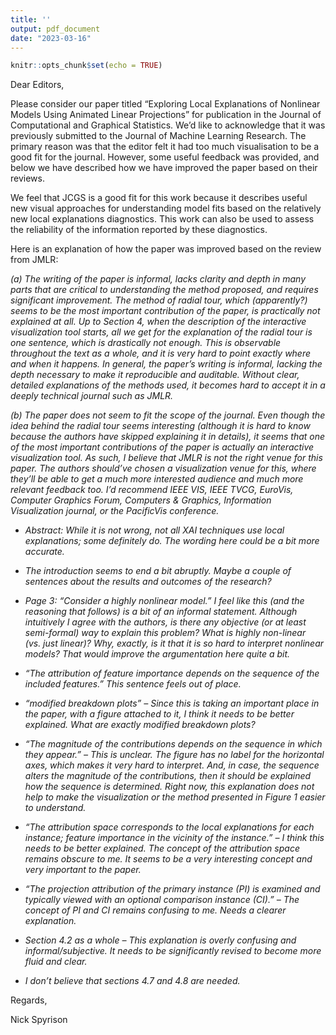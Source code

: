 ```yaml
---
title: ''
output: pdf_document
date: "2023-03-16"
---
```


```r
knitr::opts_chunk$set(echo = TRUE)
```

Dear Editors,

Please consider our paper titled "Exploring Local Explanations of Nonlinear Models Using Animated Linear Projections" for publication in the Journal of Computational and Graphical Statistics. We'd like to acknowledge that it was previously submitted to the Journal of Machine Learning Research. The primary reason was that the editor felt it had too much visualisation to be a good fit for the journal. However, some useful feedback was provided, and below we have described how we have improved the paper based on their reviews.

We feel that JCGS is a good fit for this work because it describes useful new visual approaches for understanding model fits based on the relatively new local explanations diagnostics. This work can also be used to assess the reliability of the information reported by these diagnostics. 

Here is an explanation of how the paper was improved based on the review from JMLR:

*(a) The writing of the paper is informal, lacks clarity and depth in many parts that are critical to understanding the method proposed, and requires significant improvement. The method of radial tour, which (apparently?) seems to be the most important contribution of the paper, is practically not explained at all. Up to Section 4, when the description of the interactive visualization tool starts, all we get for the explanation of the radial tour is one sentence, which is drastically not enough. This is observable throughout the text as a whole, and it is very hard to point exactly where and when it happens. In general, the paper's writing is informal, lacking the depth necessary to make it reproducible and auditable. Without clear, detailed explanations of the methods used, it becomes hard to accept it in a deeply technical journal such as JMLR.*
 
*(b) The paper does not seem to fit the scope of the journal. Even though the idea behind the radial tour seems interesting (although it is hard to know because the authors have skipped explaining it in details), it seems that one of the most important contributions of the paper is actually an interactive visualization tool. As such, I believe that JMLR is not the right venue for this paper. The authors should've chosen a visualization venue for this, where they'll be able to get a much more interested audience and much more relevant feedback too. I'd recommend IEEE VIS, IEEE TVCG, EuroVis, Computer Graphics Forum, Computers & Graphics, Information Visualization journal, or the PacificVis conference.*


* *Abstract: While it is not wrong, not all XAI techniques use local explanations; some definitely do. The wording here could be a bit more accurate.*

* *The introduction seems to end a bit abruptly. Maybe a couple of sentences about the results and outcomes of the research?*

* *Page 3: "Consider a highly nonlinear model." I feel like this (and the reasoning that follows) is a bit of an informal statement. Although intuitively I agree with the authors, is there any objective (or at least semi-formal) way to explain this problem? What is highly non-linear (vs. just linear)? Why, exactly, is it that it is so hard to interpret nonlinear models? That would improve the argumentation here quite a bit.*

* *"The attribution of feature importance depends on the sequence of the included features." This sentence feels out of place.*

* *"modified breakdown plots" -- Since this is taking an important place in the paper, with a figure attached to it, I think it needs to be better explained. What are exactly modified breakdown plots?*

* *"The magnitude of the contributions depends on the sequence in which they appear." -- This is unclear. The figure has no label for the horizontal axes, which makes it very hard to interpret. And, in case, the sequence alters the magnitude of the contributions, then it should be explained how the sequence is determined. Right now, this explanation does not help to make the visualization or the method presented in Figure 1 easier to understand.*

* *"The attribution space corresponds to the local explanations for each instance; feature importance in the
vicinity of the instance." -- I think this needs to be better explained. The concept of the attribution space remains obscure to me. It seems to be a very interesting concept and very important to the paper.*

* *"The projection attribution of the primary instance (PI) is examined and typically viewed with an optional
comparison instance (CI)." -- The concept of PI and CI remains confusing to me. Needs a clearer explanation.*

* *Section 4.2 as a whole -- This explanation is overly confusing and informal/subjective. It needs to be significantly revised to become more fluid and clear.*

* *I don't believe that sections 4.7 and 4.8 are needed.*

Regards,

Nick Spyrison